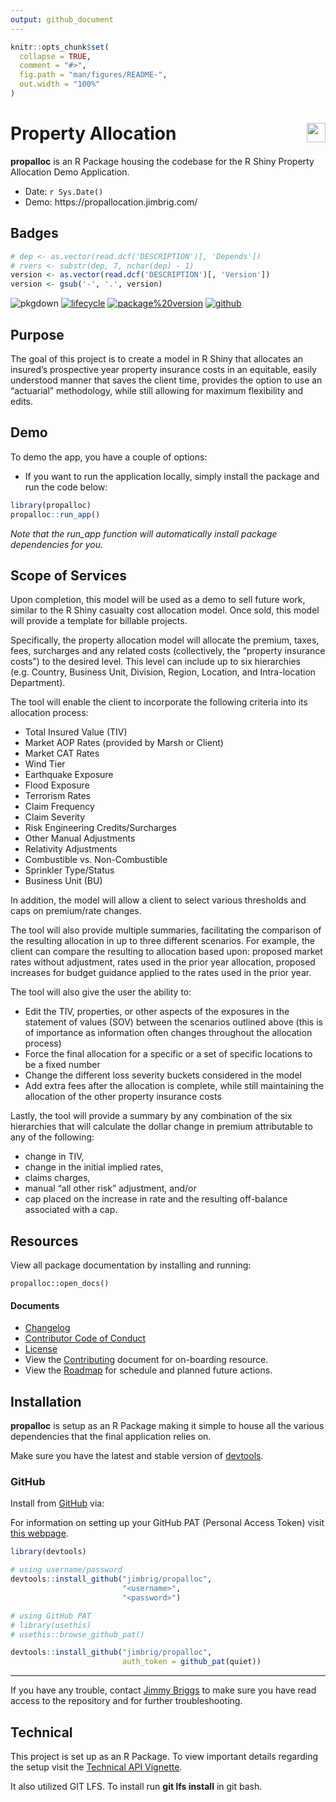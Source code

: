 ```yaml
---
output: github_document
---
```


<!-- README.md is generated from README.Rmd. Please edit that file -->

```r
knitr::opts_chunk$set(
  collapse = TRUE,
  comment = "#>",
  fig.path = "man/figures/README-",
  out.width = "100%"
)
```

# Property Allocation <img src='man/figures/logo.png' align="right" height="30.5" />

**propalloc** is an R Package housing the codebase for the R Shiny
Property Allocation Demo Application.

+ Date: `r Sys.Date()`
+ Demo: https://propallocation.jimbrig.com/

## Badges

```r
# dep <- as.vector(read.dcf('DESCRIPTION')[, 'Depends'])
# rvers <- substr(dep, 7, nchar(dep) - 1)
version <- as.vector(read.dcf('DESCRIPTION')[, 'Version'])
version <- gsub('-', '.', version)
```

<!-- badges: start -->
![pkgdown](https://github.com/jimbrig/propalloc/workflows/pkgdown/badge.svg)
[![lifecycle](https://img.shields.io/badge/Lifecycle-Maturing-darkgreen.svg)](https://www.tidyverse.org/lifecycle/#maturing)
[![package%20version](https://img.shields.io/badge/Package%20Version-1.1.0-orange.svg)](https://github.com/jimbrig/propalloc/blob/master/commits/master)
[![github](https://img.shields.io/badge/Github-jimbrig/propalloc-black.svg)](https://github.com/jimbrig/propalloc)
<!-- [![R build status](https://github.com/jimbrig/propalloc/workflows/R-CMD-check/badge.svg)](https://github.com/jimbrig/propalloc/actions) -->
<!-- badges: end -->

## Purpose

The goal of this project is to create a model in R Shiny that allocates an 
insured’s prospective year property insurance costs in an equitable, easily 
understood manner that saves the client time, provides the option to use an 
“actuarial” methodology, while still allowing for maximum flexibility and edits.


## Demo

To demo the app, you have a couple of options:

+ If you want to run the application locally, simply install the package and run the code below:

```r
library(propalloc)
propalloc::run_app()
```

*Note that the run_app function will automatically install package dependencies for you.*

## Scope of Services

Upon completion, this model will be used as a demo to sell future work, similar
to the R Shiny casualty cost allocation model. Once sold, this model will provide
a template for billable projects.

Specifically, the property allocation model will allocate the premium, taxes,
fees, surcharges and any related costs (collectively, the “property insurance costs”)
to the desired level. This level can include up to six hierarchies (e.g. Country,
Business Unit, Division, Region, Location, and Intra-location Department). 

The tool will enable the client to incorporate the following criteria into its
allocation process:

- Total Insured Value (TIV)
- Market AOP Rates (provided by Marsh or Client)
- Market CAT Rates
+ Wind Tier
+ Earthquake Exposure
+ Flood Exposure
- Terrorism Rates
- Claim Frequency
- Claim Severity
- Risk Engineering Credits/Surcharges
- Other Manual Adjustments
- Relativity Adjustments
+ Combustible vs. Non-Combustible
+ Sprinkler Type/Status
+ Business Unit (BU)

In addition, the model will allow a client to select various thresholds and 
caps on premium/rate changes.

The tool will also provide multiple summaries, facilitating the comparison of 
the resulting allocation in up to three different scenarios. For example, 
the client can compare the resulting to allocation based upon: proposed market 
rates without adjustment, rates used in the prior year allocation, proposed
increases for budget guidance applied to the rates used in the prior year.

The tool will also give the user the ability to:

- Edit the TIV, properties, or other aspects of the exposures in the 
statement of values (SOV) between the scenarios outlined above
(this is of importance as information often changes throughout the allocation process)
- Force the final allocation for a specific or a set of specific locations to be a fixed number
- Change the different loss severity buckets considered in the model
- Add extra fees after the allocation is complete, while still maintaining the 
allocation of the other property insurance costs

Lastly, the tool will provide a summary by any combination of the six hierarchies
that will calculate the dollar change in premium attributable to any of the following:

- change in TIV,
- change in the initial implied rates,
- claims charges,
- manual “all other risk” adjustment, and/or
- cap placed on the increase in rate and the resulting off-balance associated with a cap.

## Resources

View all package documentation by installing and running:

```
propalloc::open_docs()
```


#### Documents

+ [Changelog](inst/reports/changelog.md)
+ [Contributor Code of Conduct](CODE_OF_CONDUCT.md) 
+ [License](LICENSE.md) 
+ View the [Contributing](inst/reports/contributing.md) document for on-boarding resource.  
+ View the [Roadmap](inst/reports/roadmap.md) for schedule and planned future actions. 

## Installation

**propalloc** is setup as an R Package making it simple to house all the various
dependencies that the final application relies on.

Make sure you have the latest and stable version of [devtools](https://github.com/hadley/devtools).

### GitHub

Install from [GitHub](https://github.com) via:

For information on setting up your GitHub PAT (Personal Access Token) visit 
[this webpage](https://github.com/settings/tokens).

```r
library(devtools)

# using username/password
devtools::install_github("jimbrig/propalloc",
                         "<username>", 
                         "<password>")

# using GitHub PAT
# library(usethis)
# usethis::browse_github_pat()

devtools::install_github("jimbrig/propalloc",
                         auth_token = github_pat(quiet))
```

***

If you have any trouble, contact [Jimmy Briggs](jimbrig1993@outlook.com) 
to make sure you have read access to the repository and for further troubleshooting.

## Technical

This project is set up as an R Package. To view important details regarding the 
setup visit the [Technical API Vignette]().

It also utilized GIT LFS. To install run **git lfs install** in git bash.



